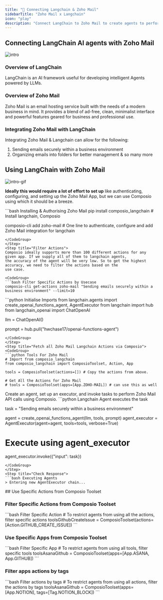 ```yaml
---
title: "🚀 Connecting Langchain & Zoho Mail"
sidebarTitle: "Zoho Mail x Langchain"
icon: "play"
description: "Connect LangChain to Zoho Mail to create agents to perform tasks using natural language"
---
```


## Connecting LangChain AI agents with Zoho Mail
![intro](/media/intro.jpg)

### Overview of LangChain

LangChain is an AI framework useful for developing intelligent Agents powered by LLMs.

### Overview of Zoho Mail

Zoho Mail is an email hosting service built with the needs of a modern business in mind. It provides a blend of ad-free, clean, minimalist interface and powerful features geared for business and professional use.

### Integrating Zoho Mail with LangChain

Integrating Zoho Mail & Langchain can allow for the following:

1. Sending emails securely within a business environment
2. Organizing emails into folders for better management
& so many more

## Using LangChain with Zoho Mail
![intro-gif](/media/intro.gif)
<Steps>
<Step title="Setting Up the Environment">

**Ideally this would require a lot of effort to set up** like authenticating, configuring, and setting up the Zoho Mail App, but we can use Composio using which it should be a breeze.

<CodeGroup>
```bash Installing & Authorising Zoho Mail
pip install composio_langchain # Install langchain, Composio 

composio-cli add zoho-mail # One line to authenticate, configure and add Zoho Mail integration for langchain
```
</CodeGroup>
</Step>
<Step title="Filter Actions">
Composio ideally supports more than 100 different actions for any given app. If we supply all of them to langchain agents, 
the accuracy of the agent will be very low. So to get the highest accuracy, we need to filter the actions based on the 
use case.

<CodeGroup>
```bash Filter Specific Actions by Usecase
composio-cli get-actions zoho-mail "Sending emails securely within a business environment" --limit=10
```
</CodeGroup>

</Step>
<Step title="Import Base Packages">

<CodeGroup>
```python Initialise Imports
from langchain.agents import create_openai_functions_agent, AgentExecutor
from langchain import hub
from langchain_openai import ChatOpenAI


llm = ChatOpenAI()

prompt = hub.pull("hwchase17/openai-functions-agent")
```
</CodeGroup>
</Step>
<Step title="Fetch all Zoho Mail Langchain Actions via Composio">
<CodeGroup>
```python Tools For Zoho Mail
# Import from composio_langchain
from composio_langchain import ComposioToolset, Action, App

tools = ComposioToolset(actions=[]) # Copy the actions from above. 

# Get All the Actions for Zoho Mail
# tools = ComposioToolset(apps=[App.ZOHO-MAIL]) # can use this as well
```
</CodeGroup>
</Step>
<Step title="Execute the Agent">
Create an agent, set up an executor, and invoke tasks to perform Zoho Mail API calls using Composio. 
<CodeGroup>
```python Langchain Agent executes the task

task = "Sending emails securely within a business environment"

agent = create_openai_functions_agent(llm, tools, prompt)
agent_executor = AgentExecutor(agent=agent, tools=tools, verbose=True)

# Execute using agent_executor
agent_executor.invoke({"input": task})
```
</CodeGroup>
</Step>
<Step title="Check Response">
```bash Executing Agents
> Entering new AgentExecutor chain...
```
</Step>
</Steps>
## Use Specific Actions from Composio Toolset

### Filter Specific Actions from Composio Toolset

<CodeGroup>
```bash Filter Specific Action
# To restrict agents from using all the actions, filter specific actions
toolsGithubCreateIssue = ComposioToolset(actions=[Action.GITHUB_CREATE_ISSUE])
```
</CodeGroup>

### Use Specific Apps from Composio Toolset
<CodeGroup>
```bash Filter Specific App
# To restrict agents from using all tools, filter specific tools
toolsAsanaGithub = ComposioToolset(apps=[App.ASANA, App.GITHUB])
```
</CodeGroup>

### Filter apps actions by tags 
<CodeGroup>
```bash Filter actions by tags
# To restrict agents from using all actions, filter the actions by tags
toolsAsanaGithub = ComposioToolset(apps=[App.NOTION], tags=[Tag.NOTION_BLOCK])
```
</CodeGroup>

